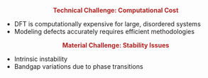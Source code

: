 <div style="color:FireBrick; text-align:center">

**Technical Challenge: Computational Cost**

</div>

- DFT is computationally expensive for large, disordered systems
- Modeling defects accurately requires efficient methodologies


<div style="color:FireBrick; text-align:center">

**Material Challenge: Stability Issues**

</div>

- Intrinsic instability
- Bandgap variations due to phase transitions



